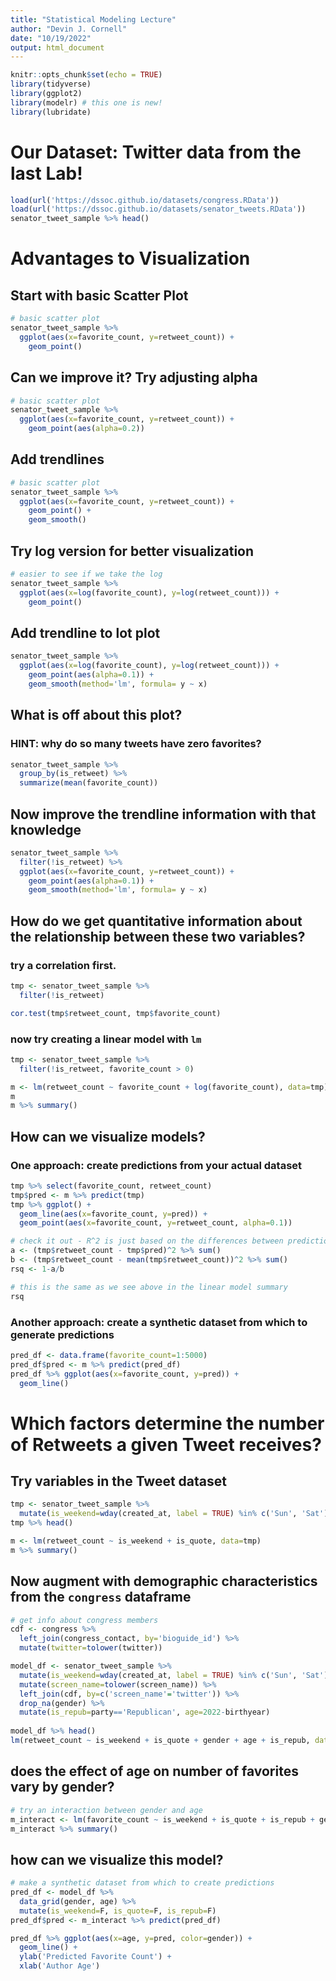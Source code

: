```yaml
---
title: "Statistical Modeling Lecture"
author: "Devin J. Cornell"
date: "10/19/2022"
output: html_document
---
```


```r
knitr::opts_chunk$set(echo = TRUE)
library(tidyverse)
library(ggplot2)
library(modelr) # this one is new!
library(lubridate)
```

# Our Dataset: Twitter data from the last Lab!

```r
load(url('https://dssoc.github.io/datasets/congress.RData'))
load(url('https://dssoc.github.io/datasets/senator_tweets.RData'))
senator_tweet_sample %>% head()
```

# Advantages to Visualization

## Start with basic Scatter Plot

```r
# basic scatter plot
senator_tweet_sample %>% 
  ggplot(aes(x=favorite_count, y=retweet_count)) +
    geom_point()
```

## Can we improve it? Try adjusting alpha

```r
# basic scatter plot
senator_tweet_sample %>% 
  ggplot(aes(x=favorite_count, y=retweet_count)) +
    geom_point(aes(alpha=0.2))
```



## Add trendlines


```r
# basic scatter plot
senator_tweet_sample %>% 
  ggplot(aes(x=favorite_count, y=retweet_count)) +
    geom_point() +
    geom_smooth()
```


## Try log version for better visualization


```r
# easier to see if we take the log
senator_tweet_sample %>% 
  ggplot(aes(x=log(favorite_count), y=log(retweet_count))) +
    geom_point()
```



## Add trendline to lot plot

```r
senator_tweet_sample %>% 
  ggplot(aes(x=log(favorite_count), y=log(retweet_count))) +
    geom_point(aes(alpha=0.1)) + 
    geom_smooth(method='lm', formula= y ~ x)
```


## What is off about this plot?

### HINT: why do so many tweets have zero favorites?

```r
senator_tweet_sample %>% 
  group_by(is_retweet) %>% 
  summarize(mean(favorite_count))
```


## Now improve the trendline information with that knowledge

```r
senator_tweet_sample %>% 
  filter(!is_retweet) %>% 
  ggplot(aes(x=favorite_count, y=retweet_count)) +
    geom_point(aes(alpha=0.1)) + 
    geom_smooth(method='lm', formula= y ~ x)
```


## How do we get quantitative information about the relationship between these two variables?


### try a correlation first.

```r
tmp <- senator_tweet_sample %>% 
  filter(!is_retweet)

cor.test(tmp$retweet_count, tmp$favorite_count)
```


### now try creating a linear model with `lm`

```r
tmp <- senator_tweet_sample %>% 
  filter(!is_retweet, favorite_count > 0)

m <- lm(retweet_count ~ favorite_count + log(favorite_count), data=tmp)
m
m %>% summary()
```


## How can we visualize models?


### One approach: create predictions from your actual dataset

```r
tmp %>% select(favorite_count, retweet_count)
tmp$pred <- m %>% predict(tmp)
tmp %>% ggplot() +
  geom_line(aes(x=favorite_count, y=pred)) +
  geom_point(aes(x=favorite_count, y=retweet_count, alpha=0.1))

# check it out - R^2 is just based on the differences between predictions and observations
a <- (tmp$retweet_count - tmp$pred)^2 %>% sum()
b <- (tmp$retweet_count - mean(tmp$retweet_count))^2 %>% sum()
rsq <- 1-a/b

# this is the same as we see above in the linear model summary
rsq
```

### Another approach: create a synthetic dataset from which to generate predictions

```r
pred_df <- data.frame(favorite_count=1:5000)
pred_df$pred <- m %>% predict(pred_df)
pred_df %>% ggplot(aes(x=favorite_count, y=pred)) +
  geom_line()
```


# Which factors determine the number of Retweets a given Tweet receives?

## Try variables in the Tweet dataset

```r
tmp <- senator_tweet_sample %>% 
  mutate(is_weekend=wday(created_at, label = TRUE) %in% c('Sun', 'Sat'))
tmp %>% head()

m <- lm(retweet_count ~ is_weekend + is_quote, data=tmp)
m %>% summary()
```


## Now augment with demographic characteristics from the `congress` dataframe

```r
# get info about congress members
cdf <- congress %>% 
  left_join(congress_contact, by='bioguide_id') %>% 
  mutate(twitter=tolower(twitter))

model_df <- senator_tweet_sample %>% 
  mutate(is_weekend=wday(created_at, label = TRUE) %in% c('Sun', 'Sat')) %>% 
  mutate(screen_name=tolower(screen_name)) %>% 
  left_join(cdf, by=c('screen_name'='twitter')) %>% 
  drop_na(gender) %>% 
  mutate(is_repub=party=='Republican', age=2022-birthyear)
  
model_df %>% head()
lm(retweet_count ~ is_weekend + is_quote + gender + age + is_repub, data=model_df) %>% summary()
```

## does the effect of age on number of favorites vary by gender?

```r
# try an interaction between gender and age
m_interact <- lm(favorite_count ~ is_weekend + is_quote + is_repub + gender*age, data=model_df)
m_interact %>% summary()
```

## how can we visualize this model?

```r
# make a synthetic dataset from which to create predictions
pred_df <- model_df %>% 
  data_grid(gender, age) %>% 
  mutate(is_weekend=F, is_quote=F, is_repub=F)
pred_df$pred <- m_interact %>% predict(pred_df)

pred_df %>% ggplot(aes(x=age, y=pred, color=gender)) +
  geom_line() +
  ylab('Predicted Favorite Count') +
  xlab('Author Age')

```













